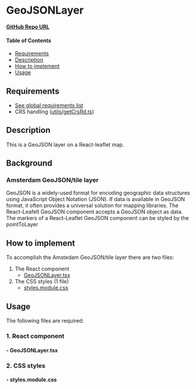 
<Meta of={GeoJSONLayerStories} />

# GeoJSONLayer

**[GitHub Repo URL](https://github.com/Amsterdam/ee-react-map-demos/tree/main/src/pages/ReactLeaflet/GeoJSONLayer)**

#### Table of Contents

- [Requirements](#requirements)
- [Description](#description)
- [How to implement](#how-to-implement)
- [Usage](#usage)

## Requirements

- [See global requirements list](./?path=/docs/global-requirements--docs)
- CRS handling ([utils/getCrsRd.ts](#1-getcrsrdts))

## Description

This is a GeoJSON layer on a React-leaflet map.

## Background

### Amsterdam GeoJSON/tile layer

GeoJSON is a widely-used format for encoding geographic data structures using JavaScript Object Notation (JSON). If data is available in GeoJSON format, it often provides a universal solution for mapping libraries. The React-Leafelt GeoJSON component accepts a GeoJSON object as data.
The markers of a React-Leaflet GeoJSON component can be styled by the pointToLayer
## How to implement

To accomplish the Amstedam GeoJSON/tile layer there are two files:
1. The React component
    * [GeoJSONLayer.tsx](#--geojsonlayertsx)
2. The CSS styles (1 file)
    * [styles.module.css](#--stylesmodulecss)


## Usage

The following files are required:

### 1. React component

#### - GeoJSONLayer.tsx

<Source code={GeoJSONLayer} />

### 2. CSS styles

#### - styles.module.css

<Source code={styles} />